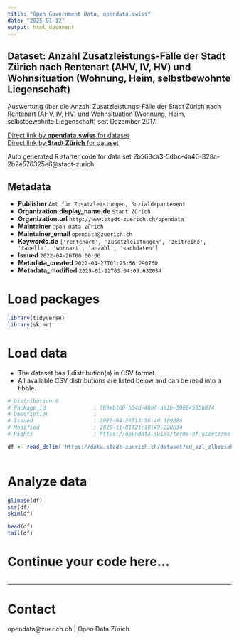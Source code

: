 ```yaml
---
title: "Open Government Data, opendata.swiss"
date: "2025-01-12"
output: html_document
---
```


## Dataset: Anzahl Zusatzleistungs-Fälle der Stadt Zürich nach Rentenart (AHV, IV, HV) und Wohnsituation (Wohnung, Heim, selbstbewohnte Liegenschaft)

Auswertung über die Anzahl Zusatzleistungs-Fälle der Stadt Zürich nach Rentenart (AHV, IV, HV) und Wohnsituation (Wohnung, Heim, selbstbewohnte Liegenschaft) seit Dezember 2017. 


[Direct link by **opendata.swiss** for dataset](https://opendata.swiss/de/dataset/anzahl-zusatzleistungs-falle-der-stadt-zurich-nach-rentenart-ahv-iv-hv-und-wohnsituation-wohnun)<br>
[Direct link by **Stadt Zürich** for dataset](https://data.stadt-zuerich.ch/dataset/sd_azl_zlbeziehende_rentenart_wohnart)

Auto generated R starter code for data set 2b563ca3-5dbc-4a46-828a-2b2e576325e6@stadt-zurich.

## Metadata

- **Publisher** `Amt für Zusatzleistungen, Sozialdepartement`
- **Organization.display_name.de** `Stadt Zürich`
- **Organization.url** `http://www.stadt-zuerich.ch/opendata`
- **Maintainer** `Open Data Zürich`
- **Maintainer_email** `opendata@zuerich.ch`
- **Keywords.de** `['rentenart', 'zusatzleistungen', 'zeitreihe', 'tabelle', 'wohnart', 'anzahl', 'sachdaten']`
- **Issued** `2022-04-26T00:00:00`
- **Metadata_created** `2022-04-27T01:25:56.290760`
- **Metadata_modified** `2025-01-12T03:04:03.632034`


# Load packages

```r

library(tidyverse)
library(skimr)

```

# Load data

-   The dataset has 1 distribution(s) in CSV format.
-   All available CSV distributions are listed below and can be read into a tibble.

```r

# Distribution 0
# Package_id               : f69eb169-b54d-48bf-a81b-50894555b874
# Description              : 
# Issued                   : 2022-04-26T13:56:40.309886
# Modified                 : 2025-11-01T21:10:49.228634
# Rights                   : https://opendata.swiss/terms-of-use#terms_open

df <- read_delim('https://data.stadt-zuerich.ch/dataset/sd_azl_zlbeziehende_rentenart_wohnart/download/sd_azl_zlbeziehende_rentenart_wohnart.csv')



```

# Analyze data

```r

glimpse(df)
str(df)
skim(df)

head(df)
tail(df)

```

# Continue your code here...

```r

```

------------------------------------------------------------------------

# Contact

opendata@zuerich.ch | Open Data Zürich
